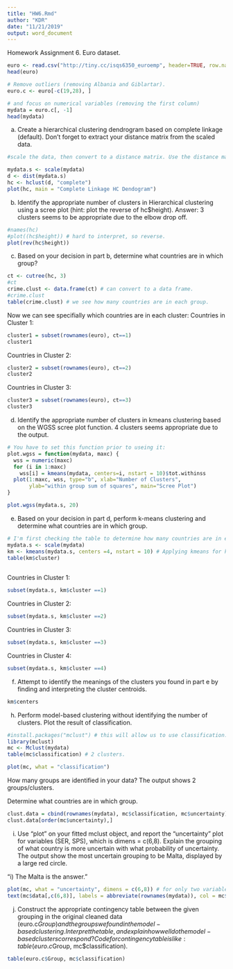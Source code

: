 ```yaml
---
title: "HW6.Rmd"
author: "KDR"
date: "11/21/2019"
output: word_document
---
```



Homework Assignment 6. Euro dataset.
```r
euro <- read.csv("http://tiny.cc/isqs6350_euroemp", header=TRUE, row.names=1)
head(euro)

# Remove outliers (removing Albania and Giblartar).
euro.c <- euro[-c(19,28), ]

# and focus on numerical variables (removing the first column)
mydata = euro.c[, -1] 
head(mydata)
```
a) Create a hierarchical clustering dendrogram based on complete linkage (default). Don’t forget to extract your distance matrix from the scaled data.
```r
#scale the data, then convert to a distance matrix. Use the distance matrix to create clusters. 

mydata.s <- scale(mydata)
d <- dist(mydata.s)
hc <- hclust(d, "complete")
plot(hc, main = "Complete Linkage HC Dendogram")
```
b) Identify the appropriate number of clusters in Hierarchical clustering using a scree plot (hint: plot the reverse of hc$height). Answer: 3 clusters seems to be appropriate due to the elbow drop off. 
```r
#names(hc)
#plot((hc$height)) # hard to interpret, so reverse. 
plot(rev(hc$height))
```

c) Based on your decision in part b, determine what countries are in which group?
```r

ct <- cutree(hc, 3) 
#ct
crime.clust <- data.frame(ct) # can convert to a data frame. 
#crime.clust 
table(crime.clust) # we see how many countries are in each group. 
```
Now we can see specifially which countries are in each cluster:
Countries in Cluster 1:
```r
cluster1 = subset(rownames(euro), ct==1)
cluster1
```
Countries in Cluster 2:
```r
cluster2 = subset(rownames(euro), ct==2)
cluster2
```
Countries in Cluster 3:
```r
cluster3 = subset(rownames(euro), ct==3)
cluster3
```
d) Identify the appropriate number of clusters in kmeans clustering based on the WGSS scree plot function. 
4 clusters seems appropriate due to the output. 
```r
# You have to set this function prior to useing it:
plot.wgss = function(mydata, maxc) {
  wss = numeric(maxc)
  for (i in 1:maxc)
    wss[i] = kmeans(mydata, centers=i, nstart = 10)$tot.withinss
  plot(1:maxc, wss, type="b", xlab="Number of Clusters",
       ylab="within group sum of squares", main="Scree Plot")
}
```
```r
plot.wgss(mydata.s, 20)
```

e) Based on your decision in part d, perform k-means clustering and determine what
countries are in which group.
```r
# I'm first checking the table to determine how many countries are in each cluster. 
mydata.s <- scale(mydata)
km <- kmeans(mydata.s, centers =4, nstart = 10) # Applying kmeans for k=4 clusters, and setting 10 simulations for accuracy. 
table(km$cluster)
 
```
Countries in Cluster 1:
```r
subset(mydata.s, km$cluster ==1)
```
Countries in Cluster 2:
```r
subset(mydata.s, km$cluster ==2)
```
Countries in Cluster 3:
```r
subset(mydata.s, km$cluster ==3)
```
Countries in Cluster 4:
```r
subset(mydata.s, km$cluster ==4)
```
f) Attempt to identify the meanings of the clusters you found in part e by finding and interpreting the cluster centroids.
```r
km$centers
```
h) Perform model-based clustering without identifying the number of clusters. Plot the result of classification.  
```r
#install.packages("mclust") # this will allow us to use classification.
library(mclust)
mc <- Mclust(mydata)
table(mc$classification) # 2 clusters. 

plot(mc, what = "classification")

```
How many groups are identified in your data?
The output shows 2 groups/clusters. 

Determine what countries are in which group.
```r
clust.data = cbind(rownames(mydata), mc$classification, mc$uncertainty)
clust.data[order(mc$uncertainty),]
```

i) Use “plot” on your fitted mclust object, and report the “uncertainty” plot for variables (SER, SPS), which is dimens = c(6,8). Explain the grouping of what country is more uncertain with what probability of uncertainty.
The output show the most uncertain grouping to be Malta, displayed by a large red circle. 

"i) The Malta is the answer."
```r
plot(mc, what = "uncertainty", dimens = c(6,8)) # for only two variables; SER and SPS
text(mc$data[,c(6,8)], labels = abbreviate(rownames(mydata)), col = mc$classification)
```

j) Construct the appropriate contingency table between the given grouping in the original cleaned data
(euro.c$Group) and the groups we found in the model-based clustering. Interpret the table, and explain how well do
the model-based clusters correspond? Code for contingency table is like: table(euro.c$Group, mc$classification).
```r
table(euro.c$Group, mc$classification)
```





